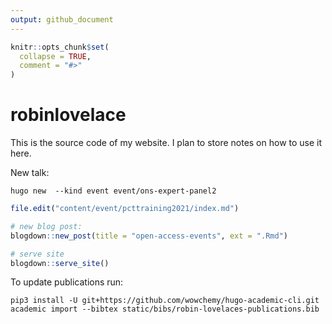 ```yaml
---
output: github_document
---
```


<!-- README.md is generated from README.Rmd. Please edit that file -->

```r
knitr::opts_chunk$set(
  collapse = TRUE,
  comment = "#>"
)
```

# robinlovelace

This is the source code of my website.
I plan to store notes on how to use it here.

New talk:

```
hugo new  --kind event event/ons-expert-panel2
```

```r
file.edit("content/event/pcttraining2021/index.md")

# new blog post:
blogdown::new_post(title = "open-access-events", ext = ".Rmd")

# serve site
blogdown::serve_site()
```

To update publications run:

```
pip3 install -U git+https://github.com/wowchemy/hugo-academic-cli.git
academic import --bibtex static/bibs/robin-lovelaces-publications.bib
```


